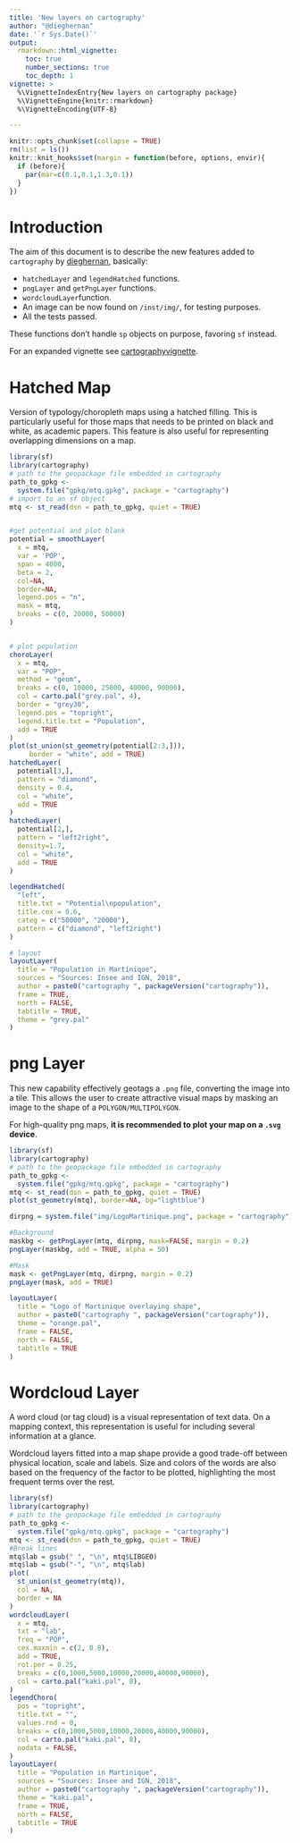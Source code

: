 ```yaml
---
title: 'New layers on cartography'
author: "@dieghernan"
date: '`r Sys.Date()`'
output: 
  rmarkdown::html_vignette:
    toc: true
    number_sections: true 
    toc_depth: 1
vignette: >
  %\VignetteIndexEntry{New layers on cartography package}
  %\VignetteEngine{knitr::rmarkdown}
  %\VignetteEncoding{UTF-8}

---
```


  
  
```r
knitr::opts_chunk$set(collapse = TRUE)
rm(list = ls())
knitr::knit_hooks$set(margin = function(before, options, envir){
  if (before){
    par(mar=c(0.1,0.1,1.3,0.1))
  } 
})
```

# Introduction

The aim of this document is to describe the new features added to `cartography` by
[dieghernan](https://github.com/dieghernan/), basically:
  
* `hatchedLayer` and `legendHatched` functions.
* `pngLayer` and `getPngLayer` functions.
* `wordcloudLayer`function.
* An image can be now found on `/inst/img/`, for testing purposes.
* All the tests passed.

These functions don't handle `sp` objects on purpose, favoring `sf` instead.

For an expanded vignette see [cartographyvignette](https://dieghernan.github.io/cartographyvignette/).

# Hatched Map

Version of typology/choropleth maps using a hatched filling. This is particularly useful for those maps that needs to be printed on black and white, as academic papers. This feature is also useful for representing overlapping dimensions on a map.

```r
library(sf)
library(cartography)
# path to the geopackage file embedded in cartography
path_to_gpkg <-
  system.file("gpkg/mtq.gpkg", package = "cartography")
# import to an sf object
mtq <- st_read(dsn = path_to_gpkg, quiet = TRUE)


#get potential and plot blank
potential = smoothLayer(
  x = mtq,
  var = 'POP',
  span = 4000,
  beta = 2,
  col=NA,
  border=NA,
  legend.pos = "n",
  mask = mtq,
  breaks = c(0, 20000, 50000)
)


# plot population
choroLayer(
  x = mtq,
  var = "POP",
  method = "geom",
  breaks = c(0, 10000, 25000, 40000, 90000),
  col = carto.pal("grey.pal", 4),
  border = "grey30",
  legend.pos = "topright",
  legend.title.txt = "Population",
  add = TRUE
)
plot(st_union(st_geometry(potential[2:3,])), 
     border = "white", add = TRUE)
hatchedLayer(
  potential[3,],
  pattern = "diamond",
  density = 0.4,
  col = "white",
  add = TRUE
)
hatchedLayer(
  potential[2,],
  pattern = "left2right",
  density=1.7,
  col = "white",
  add = TRUE
)

legendHatched(
  "left",
  title.txt = "Potential\npopulation",
  title.cex = 0.6,
  categ = c("50000", "20000"),
  pattern = c("diamond", "left2right")
)

# layout
layoutLayer(
  title = "Population in Martinique",
  sources = "Sources: Insee and IGN, 2018",
  author = paste0("cartography ", packageVersion("cartography")),
  frame = TRUE,
  north = FALSE,
  tabtitle = TRUE,
  theme = "grey.pal"
)

```

# png Layer

This new capability effectively geotags a `.png` file, converting the image into a tile. This allows the user to create attractive visual maps by masking an image to the shape of a `POLYGON/MULTIPOLYGON`.

For high-quality png maps, **it is recommended to plot your map on a `.svg` device**.

```r

library(sf)
library(cartography)
# path to the geopackage file embedded in cartography
path_to_gpkg <-
  system.file("gpkg/mtq.gpkg", package = "cartography")
mtq <- st_read(dsn = path_to_gpkg, quiet = TRUE)
plot(st_geometry(mtq), border=NA, bg="lightblue")

dirpng = system.file("img/LogoMartinique.png", package = "cartography")

#Background
maskbg <- getPngLayer(mtq, dirpng, mask=FALSE, margin = 0.2)
pngLayer(maskbg, add = TRUE, alpha = 50)

#Mask
mask <- getPngLayer(mtq, dirpng, margin = 0.2)
pngLayer(mask, add = TRUE)

layoutLayer(
  title = "Logo of Martinique overlaying shape",
  author = paste0("cartography ", packageVersion("cartography")),
  theme = "orange.pal",
  frame = FALSE,
  north = FALSE,
  tabtitle = TRUE
)
```

# Wordcloud Layer

A word cloud (or tag cloud) is a visual representation of text data. On a mapping context, this representation is useful for including several information at a glance. 

Wordcloud layers fitted into a map shape provide a good trade-off between physical location, scale and labels. Size and colors of the words are also based on the frequency of the factor to be plotted, highlighting the most frequent terms over the rest.


```r
library(sf)
library(cartography)
# path to the geopackage file embedded in cartography
path_to_gpkg <-
  system.file("gpkg/mtq.gpkg", package = "cartography")
mtq <- st_read(dsn = path_to_gpkg, quiet = TRUE)
#Break lines
mtq$lab = gsub(" ", "\n", mtq$LIBGEO)
mtq$lab = gsub("-", "\n", mtq$lab)
plot(
  st_union(st_geometry(mtq)),
  col = NA,
  border = NA
)
wordcloudLayer(
  x = mtq,
  txt = "lab",
  freq = "POP",
  cex.maxmin = c(2, 0.8),
  add = TRUE,
  rot.per = 0.25,
  breaks = c(0,1000,5000,10000,20000,40000,90000),
  col = carto.pal("kaki.pal", 8),
)
legendChoro(
  pos = "topright",
  title.txt = "",
  values.rnd = 0,
  breaks = c(0,1000,5000,10000,20000,40000,90000),
  col = carto.pal("kaki.pal", 8),
  nodata = FALSE,
)
layoutLayer(
  title = "Population in Martinique",
  sources = "Sources: Insee and IGN, 2018",
  author = paste0("cartography ", packageVersion("cartography")),
  theme = "kaki.pal",
  frame = TRUE,
  north = FALSE,
  tabtitle = TRUE
)
```

